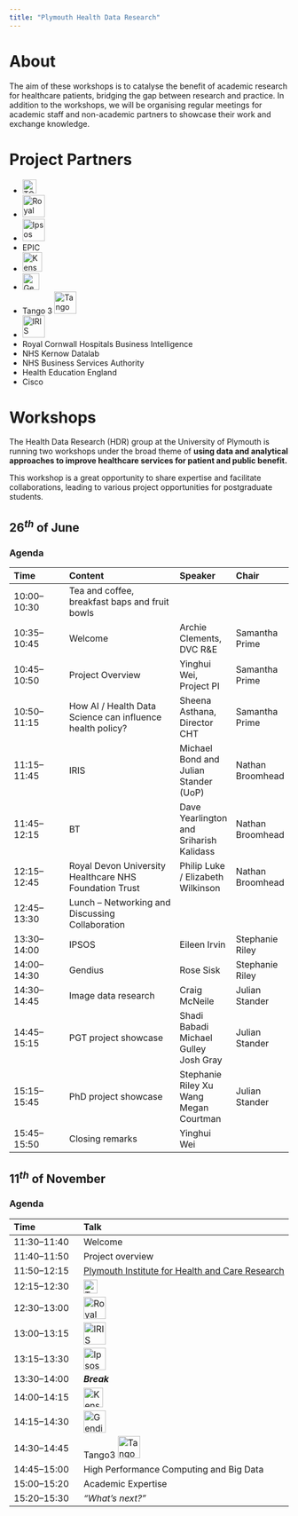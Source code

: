 ```yaml
---
title: "Plymouth Health Data Research"
---
```


# About

The aim of these workshops is to catalyse the benefit of academic research for healthcare patients, bridging the gap between research and practice. In addition to the workshops, we will be organising regular meetings for academic staff and non-academic partners to showcase their work and exchange knowledge.

# Project Partners

- [![TClarke](_assets/tclarke_logo.png){height="25"}](https://www.tclarke.co.uk/)
- [![Royal Cornwall Hospitals NHS Trust](_assets/rcht_logo.png){height="40"}](https://www.royalcornwall.nhs.uk/)
- [![Ipsos](_assets/ipsos_logo.svg){height="40"}](https://www.ipsos.com/en-uk)
- EPIC
- [![Kensa Health](_assets/kensahealth_logo.png){height="35"}](https://www.kensahealth.co.uk/)
- [![Gendius](_assets/gendius_logo.svg){height="30"}](https://www.gendius.co.uk/)
- Tango 3  [![Tango 3](_assets/tango3_logo.webp){height="40"}](https://tango3.co.uk/digital-health)
- [![IRIS Intelligence](_assets/iris_logo.png){height="40"}](https://www.irisintelligence.com/) 
- Royal Cornwall Hospitals Business Intelligence
- NHS Kernow Datalab
- NHS Business Services Authority
- Health Education England
- Cisco

# Workshops

The Health Data Research (HDR) group at the University of Plymouth is running two workshops under the broad theme of __using data and analytical approaches to improve healthcare services for patient and public benefit.__

This workshop is a great opportunity to share expertise and facilitate collaborations, leading to various project opportunities for postgraduate students.

## $26^{th}$ of June

### Agenda

| Time | Content | Speaker | Chair |
|:--|:-----|:--|:--|
|10:00–10:30| Tea and coffee, breakfast baps and fruit bowls |
|10:35–10:45| Welcome | Archie Clements, DVC R&E | Samantha Prime |
|10:45–10:50| Project Overview | Yinghui Wei, Project PI | Samantha Prime|
|10:50–11:15| How AI / Health Data Science can influence health policy?| Sheena Asthana, Director CHT| Samantha Prime|
|11:15–11:45| IRIS |Michael Bond and Julian Stander (UoP)| Nathan Broomhead|
|11:45–12:15| BT |Dave Yearlington and Sriharish Kalidass|Nathan Broomhead|
|12:15–12:45|Royal Devon University Healthcare NHS Foundation Trust |Philip Luke / Elizabeth Wilkinson|Nathan Broomhead|
|12:45–13:30| Lunch – Networking and Discussing Collaboration|
|13:30–14:00| IPSOS |Eileen Irvin| Stephanie Riley|
|14:00–14:30| Gendius| Rose Sisk|Stephanie Riley|
|14:30–14:45|Image data research |Craig McNeile|Julian Stander|
|14:45–15:15| PGT project showcase| Shadi Babadi Michael Gulley Josh Gray|Julian Stander|
|15:15–15:45| PhD project showcase| Stephanie Riley Xu Wang Megan Courtman|Julian Stander|
|15:45–15:50|Closing remarks |Yinghui Wei||



## $11^{th}$ of November

### Agenda

| Time | Talk |
|:-|:-----|
| 11:30–11:40 | Welcome |
| 11:40–11:50 | Project overview |
| 11:50–12:15 | [Plymouth Institute for Health and Care Research](https://www.plymouth.ac.uk/research/institutes/health) |
| 12:15–12:30 | [![TClarke](_assets/tclarke_logo.png){height="25"}](https://www.tclarke.co.uk/) |
| 12:30–13:00 | [![Royal Cornwall Hospitals NHS Trust](_assets/rcht_logo.png){height="40"}](https://www.royalcornwall.nhs.uk/)|
| 13:00–13:15 | [![IRIS Intelligence](_assets/iris_logo.png){height="40"}](https://www.irisintelligence.com/)  |
| 13:15–13:30 | [![Ipsos](_assets/ipsos_logo.svg){height="40"}](https://www.ipsos.com/en-uk) |
| 13:30–14:00 | **_Break_** |                                
| 14:00–14:15 | [![Kensa Health](_assets/kensahealth_logo.png){height="35"}](https://www.kensahealth.co.uk/) |                               
| 14:15–14:30 | [![Gendius](_assets/gendius_logo.svg){height="40"}](https://www.gendius.co.uk/) |
| 14:30–14:45 | Tango3 [![Tango 3](_assets/tango3_logo.webp){height="40"}](https://tango3.co.uk/digital-health) |
| 14:45–15:00 | High Performance Computing and Big Data |
| 15:00–15:20 | Academic Expertise |                        
| 15:20–15:30 | _"What’s next?"_ |                               
